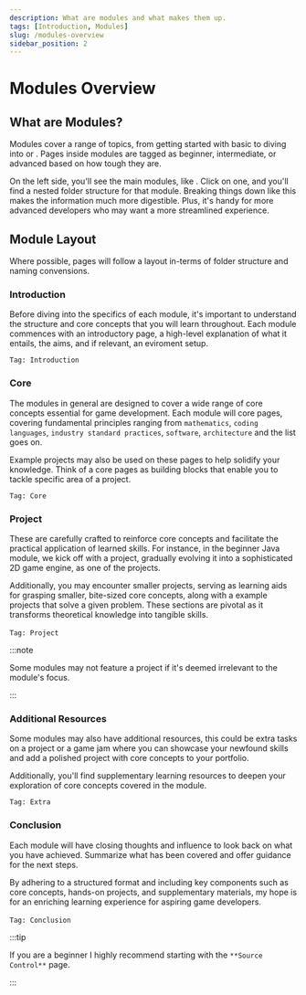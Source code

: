```yaml
---
description: What are modules and what makes them up.
tags: [Introduction, Modules]
slug: /modules-overview
sidebar_position: 2
---
```



# Modules Overview

## What are Modules?

Modules cover a range of topics, from getting started with basic <TextTooltip text="Java"/> to diving into <TextTooltip text="GitHub"/> or <TextTooltip text="C++"/>.
Pages inside modules are tagged as beginner, intermediate, or advanced based on how tough they are.

On the left side, you'll see the main modules, like <TextTooltip text="Java"/>. Click on one, and you'll find a nested folder structure for that module.
Breaking things down like this makes the information much more digestible. Plus, it's handy for more advanced developers who may want a more streamlined experience.

## Module Layout

Where possible, pages will follow a layout in-terms of folder structure and naming convensions.

### Introduction

Before diving into the specifics of each module, it's important to understand the structure and core concepts that you will learn throughout.
Each module commences with an introductory page, a high-level explanation of what it entails, the aims, and if relevant, an eviroment setup.

`Tag: Introduction`

### Core

The modules in general are designed to cover a wide range of core concepts essential for game development. Each module will core pages, covering
fundamental principles ranging from `mathematics`, `coding languages`, `industry standard practices`, `software`, `architecture` and the list goes on.

Example projects may also be used on these pages to help solidify your knowledge.
Think of a core pages as building blocks that enable you to tackle specific area of a project.

`Tag: Core`

### Project

These are carefully crafted to reinforce core concepts and facilitate the practical application of learned skills.
For instance, in the beginner Java module, we kick off with a <TextTooltip text="hello-world"/> project, gradually evolving it into a sophisticated 2D game engine, as one of the projects.

Additionally, you may encounter smaller projects, serving as learning aids for grasping smaller, bite-sized core concepts, along with a example projects
that solve a given problem. These sections are pivotal as it transforms theoretical knowledge into tangible skills.

`Tag: Project`
&nbsp;

:::note

Some modules may not feature a project if it's deemed irrelevant to the module's focus.

:::

### Additional Resources

Some modules may also have additional resources, this could be extra tasks on a project or a game jam where you can showcase your newfound skills and add a polished project with core concepts to your portfolio.

Additionally, you'll find supplementary learning resources to deepen your exploration of core concepts covered in the module.

`Tag: Extra`

### Conclusion

Each module will have closing thoughts and influence to look back on what you have achieved. Summarize what has been covered and offer guidance for the next steps.

By adhering to a structured format and including key components such as core concepts, hands-on projects, and supplementary materials, my hope is for an enriching learning experience for aspiring game developers.

`Tag: Conclusion`
&nbsp;

:::tip

If you are a beginner I highly recommend starting with the `**Source Control**` page.

:::